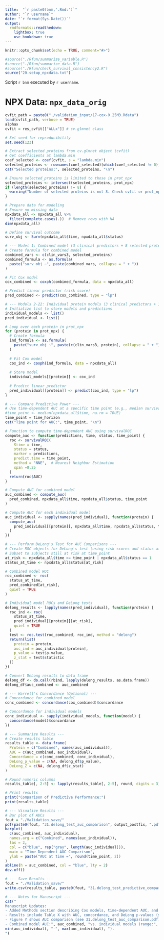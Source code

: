 ```yaml
---
title:  "`r paste0(bnm,'.Rmd:')`"
author: "`r username`"
date: "`r format(Sys.Date())`"
output:
  rmdformats::readthedown:
    lightbox: true
    use_bookdown: true
---
```


<!-- SETUP  -->

```r
knitr::opts_chunk$set(echo = TRUE, comment="#>")
```

```r

#source("./Rfun/summarize_variable.R")
#source("./Rfun/summarize_data.R")
#source("./Rfun/check_survival_consistency2.R")
source("20.setup_npxdata.txt")
```

<!-- Section: Original NPX data -->

Script `r bnm` executed by `r username`.

# NPX Data: `npx_data_orig`

<!-- Section: cvfit object extracted -->

```r
cvfit_path = paste0("./validation_input/17-cox-0.25M3.Rdata")
load(cvfit_path, verbose = TRUE)
alphax 
cvfit = res_cvfit[["ALLx"]] # cv.glmnet class
```


```r
# Set seed for reproducibility
set.seed(123)

# Extract selected proteins from cv.glmnet object (cvfit)
# Get coefficients at lambda.min
coef_selected <- coef(cvfit, s = "lambda.min")
selected_proteins <- rownames(coef_selected)[which(coef_selected != 0)]
cat("Selected proteins:", selected_proteins, "\n")
```

```r
# Ensure selected_proteins is limited to those in prot_npx
selected_proteins <- intersect(selected_proteins, prot_npx)
if (length(selected_proteins) != 8) {
  warning("Number of selected proteins is not 8. Check cvfit or prot_npx.")
}

# Prepare data for modeling
# Ensure no missing data
npxdata_all <- npxdata_all %>% 
  filter(complete.cases(.))  # Remove rows with NA
dim(npxdata_all)

# Define survival outcome
surv_obj <- Surv(npxdata_all$time, npxdata_all$status)

# --- Model 1: Combined model (3 clinical predictors + 8 selected proteins) ---
# Create formula for combined model
combined_vars <- c(clin_vars3, selected_proteins)
combined_formula <- as.formula(
  paste("surv_obj ~", paste(combined_vars, collapse = " + "))
)

# Fit Cox model
cox_combined <- coxph(combined_formula, data = npxdata_all)

# Predict linear predictor (risk score)
pred_combined <- predict(cox_combined, type = "lp")

# --- Models 2-22: Individual protein models (3 clinical predictors + 1 protein) ---
# Initialize list to store models and predictions
individual_models <- list()
pred_individual <- list()

# Loop over each protein in prot_npx
for (protein in prot_npx) {
  # Create formula
  ind_formula <- as.formula(
    paste("surv_obj ~", paste(c(clin_vars3, protein), collapse = " + "))
  )
  
  # Fit Cox model
  cox_ind <- coxph(ind_formula, data = npxdata_all)
  
  # Store model
  individual_models[[protein]] <- cox_ind
  
  # Predict linear predictor
  pred_individual[[protein]] <- predict(cox_ind, type = "lp")
}

# --- Compare Predictive Power ---
# Use time-dependent AUC at a specific time point (e.g., median survival time)
#time_point <- median(npxdata_all$time, na.rm = TRUE)
time_point = time_horizon
cat("Time point for AUC:", time_point, "\n")

# Function to compute time-dependent AUC using survivalROC
compute_auc <- function(predictions, time, status, time_point) {
  roc <- survivalROC(
    Stime = time,
    status = status,
    marker = predictions,
    predict.time = time_point,
    method = "NNE",  # Nearest Neighbor Estimation
    span =0.25
  )
  return(roc$AUC)
}

# Compute AUC for combined model
auc_combined <- compute_auc(
  pred_combined, npxdata_all$time, npxdata_all$status, time_point
)

# Compute AUC for each individual model
auc_individual <- sapply(names(pred_individual), function(protein) {
  compute_auc(
    pred_individual[[protein]], npxdata_all$time, npxdata_all$status, time_point
  )
})

# --- Perform DeLong's Test for AUC Comparisons ---
# Create ROC objects for DeLong's test (using risk scores and status at time_point)
# Subset to subjects still at risk at time_point
at_risk <- npxdata_all$time >= time_point | npxdata_all$status == 1
status_at_time <- npxdata_all$status[at_risk]

# Combined model ROC
roc_combined <- roc(
  status_at_time,
  pred_combined[at_risk],
  quiet = TRUE
)

# Individual model ROCs and DeLong tests
delong_results <- lapply(names(pred_individual), function(protein) {
  roc_ind <- roc(
    status_at_time,
    pred_individual[[protein]][at_risk],
    quiet = TRUE
  )
  test <- roc.test(roc_combined, roc_ind, method = "delong")
  return(list(
    protein = protein,
    auc_ind = auc_individual[protein],
    p_value = test$p.value,
    z_stat = test$statistic
  ))
})

# Convert DeLong results to data frame
delong_df <- do.call(rbind, lapply(delong_results, as.data.frame))
delong_df$auc_combined <- auc_combined

# --- Harrell's Concordance (Optional) ---
# Concordance for combined model
conc_combined <- concordance(cox_combined)$concordance

# Concordance for individual models
conc_individual <- sapply(individual_models, function(model) {
  concordance(model)$concordance
})

# --- Summarize Results ---
# Create results table
results_table <- data.frame(
  Protein = c("Combined", names(auc_individual)),
  AUC = c(auc_combined, auc_individual),
  Concordance = c(conc_combined, conc_individual),
  DeLong_p_value = c(NA, delong_df$p_value),
  DeLong_Z = c(NA, delong_df$z_stat)
)

# Round numeric columns
results_table[, 2:5] <- lapply(results_table[, 2:5], round, digits = 3)

# Print results
print("Comparison of Predictive Performance:")
print(results_table)

# --- Visualize Results ---
# Bar plot of AUCs
fout = "./Validation_save/"
pdf(paste0(fout, "31.delong_test_auc_comparison", output_postfix, ".pdf"))
barplot(
  c(auc_combined, auc_individual),
  names.arg = c("Combined", names(auc_individual)),
  las = 2,
  col = c("blue", rep("gray", length(auc_individual))),
  main = "Time-Dependent AUC Comparison",
  ylab = paste("AUC at time =", round(time_point, 2))
)
abline(h = auc_combined, col = "blue", lty = 2)
dev.off()

# --- Save Results ---
fout = "./Validation_save/"
write.csv(results_table, paste0(fout, "31.delong_test_predictive_comparison_results",output_postfix , ".csv"), row.names = FALSE)

# --- Notes for Manuscript ---
cat("
Manuscript Updates:
- Added Methods section describing Cox models, time-dependent AUC, and DeLong's test.
- Results include Table X with AUC, concordance, and DeLong p-values (see 31.delong_test_predictive_comparison_results.csv).
- Figure Y shows AUC comparison (see 31.delong_test_auc_comparison.pdf).
- Combined model AUC:", auc_combined, "vs. individual models (range:", 
min(auc_individual), "-", max(auc_individual), ").
")
```